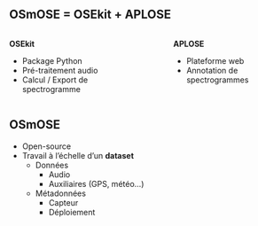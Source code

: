 ## OSmOSE = OSEkit + APLOSE

:::: {.columns}

::: {.column width="45%"}
:::{.r-stack}
**OSEkit**
::: 

:::{.primary}
- Package Python
- Pré-traitement audio
- Calcul / Export de spectrogramme
:::

:::

::: {.column width="10%"}
:::

::: {.column width="45%"}
:::{.r-stack}
**APLOSE**
:::

:::{.secondary}
- Plateforme web
- Annotation de spectrogrammes
:::

:::

::::


## OSmOSE

:::{.r-stack}
- Open-source
- Travail à l'échelle d'un **dataset**
    - Données
        - [Audio]{.primary}
        - [Auxiliaires]{.secondary} (GPS, météo...)
    - Métadonnées
        - Capteur
        - Déploiement
:::